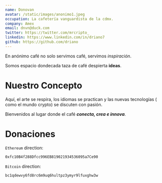 ```yaml
---
name: Donovan
avatar: /static/images/anonimo1.jpeg
occupation: La cafetería vanguardista de la cdmx.
company: Amex
email: dnvn@duck.com
twitter: https://twitter.com/mrcripto_
linkedin: https://www.linkedin.com/in/driano7
github: https://github.com/driano
---
```


En anónimo café no solo servimos café, servimos _inspiración_.

Somos espacio dondecada taza de café despierta **ideas**.

# Nuestro Concepto

Aquí, el arte se respira, los idiomas se practican y las nuevas tecnologías ( como el mundo crypto) se discuten con pasión.

Bienvenidos al lugar donde el café **_conecta, crea e innova_**.

# Donaciones

`Ethereum` direction:

```bash
0xfc10B4f288Dfcc996EB819021934536095a7Ce90
```

`Bitcoin` direction:

```bash
bc1qdewvy6fd8rc6m9uq6hultpz3ymyr9lfuxghw3w
```
